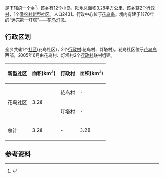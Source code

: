 {{中国乡级行政区|33/09/22/203/000}}

'''{{PAGENAMEBASE}}'''是{{PRC admin/fullname|33/09/22/203/000|3}}下辖的一个[[乡_(中华人民共和国)|乡]]<ref>{{PRC admin/ref sgc|{{PRC admin/parent|33/09/22/203/000}}}}</ref>。该乡有12个小岛，陆地总面积3.28平方公里。该乡辖2个[[行政村|行政村]]，1个[[渔农村新型社区|渔农村新型社区]]。人口2431。行政中心位于[[花鸟岛|花鸟岛]]。境内有建于1870年的“远东第一灯塔”——[[花鸟灯塔|花鸟灯塔]]。

== 行政区划 ==
全乡共辖1个[[社区|社区]](花鸟社区)，2个[[行政村|行政村]](花鸟村、灯塔村)。花鸟社区位于[[花鸟岛|花鸟岛]]西部，2005年6月由花鸟村、灯塔村2个[[行政村|行政村]]联村组建。

{| border="1" cellpadding="5" cellspacing="0"
|-
! 新型社区 !! 面积(km<sup>2</sup>) !! 行政村 !! 面积(km<sup>2</sup>)
|-
| rowspan=2| 花鸟社区
| rowspan=2| 3.28
| 花鸟村
| -
|-
| 灯塔村
| -
|-
| rowspan=2| 总计
| rowspan=2| 3.28
| -
| 3.28
|}

== 参考资料 ==
{{reflist}}

{{浙江行政区划小作品}}
{{PRC admin/navcat|33/09/22/203/000}}